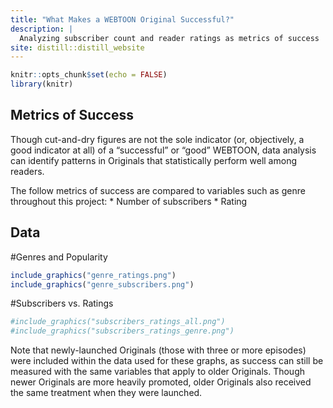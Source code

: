 ```yaml
---
title: "What Makes a WEBTOON Original Successful?"
description: |
  Analyzing subscriber count and reader ratings as metrics of success
site: distill::distill_website
---
```


```r
knitr::opts_chunk$set(echo = FALSE)
library(knitr)
```

## Metrics of Success
Though cut-and-dry figures are not the sole indicator (or, objectively, a good indicator at all) of a "successful" or "good" WEBTOON, data analysis can identify patterns in Originals that statistically perform well among readers.

The follow metrics of success are compared to variables such as genre throughout this project:
* Number of subscribers
* Rating


## Data
#Genres and Popularity
```r
include_graphics("genre_ratings.png")
include_graphics("genre_subscribers.png")
```

#Subscribers vs. Ratings
```r
#include_graphics("subscribers_ratings_all.png")
#include_graphics("subscribers_ratings_genre.png")
```

Note that newly-launched Originals (those with three or more episodes) were included within the data used for these graphs, as success can still be measured with the same variables that apply to older Originals. Though newer Originals are more heavily promoted, older Originals also received the same treatment when they were launched.
